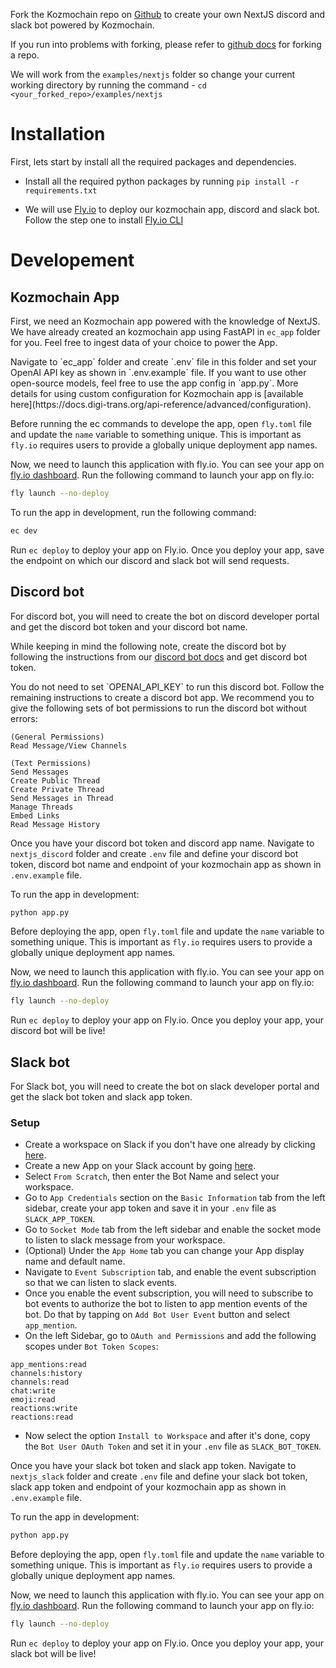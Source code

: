Fork the Kozmochain repo on [Github](https://github.com/digitranslab/kozmochain) to create your own NextJS discord and slack bot powered by Kozmochain.

If you run into problems with forking, please refer to [github docs](https://docs.github.com/en/pull-requests/collaborating-with-pull-requests/working-with-forks/fork-a-repo) for forking a repo.

We will work from the `examples/nextjs` folder so change your current working directory by running the command - `cd <your_forked_repo>/examples/nextjs`

# Installation

First, lets start by install all the required packages and dependencies.

- Install all the required python packages by running ```pip install -r requirements.txt```

- We will use [Fly.io](https://fly.io/) to deploy our kozmochain app, discord and slack bot. Follow the step one to install [Fly.io CLI](https://docs.digi-trans.org/deployment/fly_io#step-1-install-flyctl-command-line)

# Developement

## Kozmochain App

First, we need an Kozmochain app powered with the knowledge of NextJS. We have already created an kozmochain app using FastAPI in `ec_app` folder for you. Feel free to ingest data of your choice to power the App.

<Note>
Navigate to `ec_app` folder and create `.env` file in this folder and set your OpenAI API key as shown in `.env.example` file. If you want to use other open-source models, feel free to use the app config in `app.py`. More details for using custom configuration for Kozmochain app is [available here](https://docs.digi-trans.org/api-reference/advanced/configuration).
</Note>

Before running the ec commands to develope the app, open `fly.toml` file and update the `name` variable to something unique. This is important as `fly.io` requires users to provide a globally unique deployment app names.

Now, we need to launch this application with fly.io. You can see your app on [fly.io dashboard](https://fly.io/dashboard). Run the following command to launch your app on fly.io:
```bash
fly launch --no-deploy
```

To run the app in development, run the following command:

```bash
ec dev
```

Run `ec deploy` to deploy your app on Fly.io. Once you deploy your app, save the endpoint on which our discord and slack bot will send requests.


## Discord bot

For discord bot, you will need to create the bot on discord developer portal and get the discord bot token and your discord bot name.

While keeping in mind the following note, create the discord bot by following the instructions from our [discord bot docs](https://docs.digi-trans.org/examples/discord_bot) and get discord bot token.

<Note>
You do not need to set `OPENAI_API_KEY` to run this discord bot. Follow the remaining instructions to create a discord bot app. We recommend you to give the following sets of bot permissions to run the discord bot without errors:

```
(General Permissions)
Read Message/View Channels

(Text Permissions)
Send Messages
Create Public Thread
Create Private Thread
Send Messages in Thread
Manage Threads
Embed Links
Read Message History
```
</Note>

Once you have your discord bot token and discord app name. Navigate to `nextjs_discord` folder and create `.env` file and define your discord bot token, discord bot name and endpoint of your kozmochain app as shown in `.env.example` file.

To run the app in development:

```bash
python app.py
```

Before deploying the app, open `fly.toml` file and update the `name` variable to something unique. This is important as `fly.io` requires users to provide a globally unique deployment app names.

Now, we need to launch this application with fly.io. You can see your app on [fly.io dashboard](https://fly.io/dashboard). Run the following command to launch your app on fly.io:
```bash
fly launch --no-deploy
```

Run `ec deploy` to deploy your app on Fly.io. Once you deploy your app, your discord bot will be live!


## Slack bot

For Slack bot, you will need to create the bot on slack developer portal and get the slack bot token and slack app token.

### Setup

- Create a workspace on Slack if you don't have one already by clicking [here](https://slack.com/intl/en-in/).
- Create a new App on your Slack account by going [here](https://api.slack.com/apps).
- Select `From Scratch`, then enter the Bot Name and select your workspace.
- Go to `App Credentials` section on the `Basic Information` tab from the left sidebar, create your app token and save it in your `.env` file as `SLACK_APP_TOKEN`.
- Go to `Socket Mode` tab from the left sidebar and enable the socket mode to listen to slack message from your workspace.
- (Optional) Under the `App Home` tab you can change your App display name and default name.
- Navigate to `Event Subscription` tab, and enable the event subscription so that we can listen to slack events.
- Once you enable the event subscription, you will need to subscribe to bot events to authorize the bot to listen to app mention events of the bot. Do that by tapping on `Add Bot User Event` button and select `app_mention`.
- On the left Sidebar, go to `OAuth and Permissions` and add the following scopes under `Bot Token Scopes`:
```text
app_mentions:read
channels:history
channels:read
chat:write
emoji:read
reactions:write
reactions:read
```
- Now select the option `Install to Workspace` and after it's done, copy the `Bot User OAuth Token` and set it in your `.env` file as `SLACK_BOT_TOKEN`.

Once you have your slack bot token and slack app token. Navigate to `nextjs_slack` folder and create `.env` file and define your slack bot token, slack app token and endpoint of your kozmochain app as shown in `.env.example` file.

To run the app in development:

```bash
python app.py
```

Before deploying the app, open `fly.toml` file and update the `name` variable to something unique. This is important as `fly.io` requires users to provide a globally unique deployment app names.

Now, we need to launch this application with fly.io. You can see your app on [fly.io dashboard](https://fly.io/dashboard). Run the following command to launch your app on fly.io:
```bash
fly launch --no-deploy
```

Run `ec deploy` to deploy your app on Fly.io. Once you deploy your app, your slack bot will be live!
